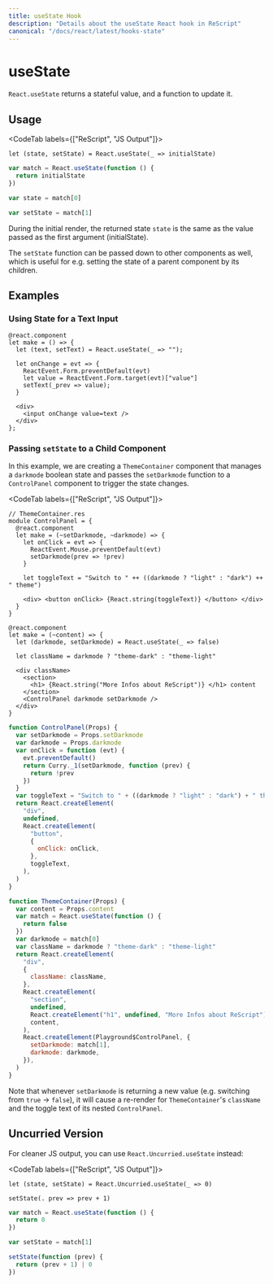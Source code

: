 ```yaml
---
title: useState Hook
description: "Details about the useState React hook in ReScript"
canonical: "/docs/react/latest/hooks-state"
---
```


# useState

<Intro>

`React.useState` returns a stateful value, and a function to update it.

</Intro>

## Usage

<CodeTab labels={["ReScript", "JS Output"]}>

```res
let (state, setState) = React.useState(_ => initialState)
```

```js
var match = React.useState(function () {
  return initialState
})

var state = match[0]

var setState = match[1]
```

</CodeTab>

During the initial render, the returned state `state` is the same as the value passed as the first argument (initialState).

The `setState` function can be passed down to other components as well, which is useful for e.g. setting the state of a parent component by its children.

## Examples

### Using State for a Text Input

```res
@react.component
let make = () => {
  let (text, setText) = React.useState(_ => "");

  let onChange = evt => {
    ReactEvent.Form.preventDefault(evt)
    let value = ReactEvent.Form.target(evt)["value"]
    setText(_prev => value);
  }

  <div>
    <input onChange value=text />
  </div>
};
```

### Passing `setState` to a Child Component

In this example, we are creating a `ThemeContainer` component that manages a `darkmode` boolean state and passes the `setDarkmode` function to a `ControlPanel` component to trigger the state changes.

<CodeTab labels={["ReScript", "JS Output"]}>

```res
// ThemeContainer.res
module ControlPanel = {
  @react.component
  let make = (~setDarkmode, ~darkmode) => {
    let onClick = evt => {
      ReactEvent.Mouse.preventDefault(evt)
      setDarkmode(prev => !prev)
    }

    let toggleText = "Switch to " ++ ((darkmode ? "light" : "dark") ++ " theme")

    <div> <button onClick> {React.string(toggleText)} </button> </div>
  }
}

@react.component
let make = (~content) => {
  let (darkmode, setDarkmode) = React.useState(_ => false)

  let className = darkmode ? "theme-dark" : "theme-light"

  <div className>
    <section>
      <h1> {React.string("More Infos about ReScript")} </h1> content
    </section>
    <ControlPanel darkmode setDarkmode />
  </div>
}
```

```js
function ControlPanel(Props) {
  var setDarkmode = Props.setDarkmode
  var darkmode = Props.darkmode
  var onClick = function (evt) {
    evt.preventDefault()
    return Curry._1(setDarkmode, function (prev) {
      return !prev
    })
  }
  var toggleText = "Switch to " + ((darkmode ? "light" : "dark") + " theme")
  return React.createElement(
    "div",
    undefined,
    React.createElement(
      "button",
      {
        onClick: onClick,
      },
      toggleText,
    ),
  )
}

function ThemeContainer(Props) {
  var content = Props.content
  var match = React.useState(function () {
    return false
  })
  var darkmode = match[0]
  var className = darkmode ? "theme-dark" : "theme-light"
  return React.createElement(
    "div",
    {
      className: className,
    },
    React.createElement(
      "section",
      undefined,
      React.createElement("h1", undefined, "More Infos about ReScript"),
      content,
    ),
    React.createElement(Playground$ControlPanel, {
      setDarkmode: match[1],
      darkmode: darkmode,
    }),
  )
}
```

</CodeTab>

Note that whenever `setDarkmode` is returning a new value (e.g. switching from `true` -> `false`), it will cause a re-render for `ThemeContainer`'s `className` and the toggle text of its nested `ControlPanel`.

## Uncurried Version

For cleaner JS output, you can use `React.Uncurried.useState` instead:

<CodeTab labels={["ReScript", "JS Output"]}>

```res
let (state, setState) = React.Uncurried.useState(_ => 0)

setState(. prev => prev + 1)
```

```js
var match = React.useState(function () {
  return 0
})

var setState = match[1]

setState(function (prev) {
  return (prev + 1) | 0
})
```

</CodeTab>
